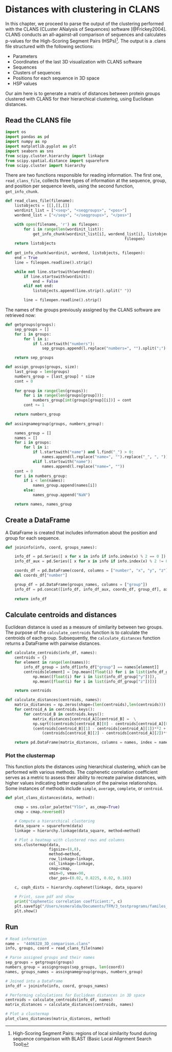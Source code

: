 # Distances with clustering in CLANS

In this chapter, we proceed to parse the output of the clustering performed with the CLANS (CLuster ANalysis of Sequences) software [@Frickey2004]. CLANS conducts an all-against-all comparison of sequences and calculates p-values for the High-Scoring Segment Pairs (HSPs)^[High-Scoring Segment Pairs: regions of local similarity found during sequence comparison with BLAST (Basic Local Alignment Search Tool)]. The output is a .clans file structured with the following sections:

- Parameters
- Coordinates of the last 3D visualization with CLANS software
- Sequences
- Clusters of sequences
- Positions for each sequence in 3D space
- HSP values

Our aim here is to generate a matrix of distances between protein groups clustered with CLANS for their hierarchical clustering, using Euclidean distances.

## Read the CLANS file

```python
import os
import pandas as pd
import numpy as np
import matplotlib.pyplot as plt
import seaborn as sns
from scipy.cluster.hierarchy import linkage
from scipy.spatial.distance import squareform
from scipy.cluster import hierarchy
```

There are two functions responsible for reading information. The first one, `read_clans_file`, collects three types of information at the sequence, group, and position per sequence levels, using the second function, `get_info_chunk`.

```python
def read_clans_file(filename):
    listobjects = [[],[],[]]
    wordinit_list = ["<seq>", "<seqgroups>", "<pos>"]
    wordend_list = ["</seq>", "</seqgroups>", "</pos>"]

    with open(filename, 'r') as fileopen:
        for i in range(len(wordinit_list)):
            get_info_chunk(wordinit_list[i], wordend_list[i], listobjects[i], 
                                                    fileopen)
    return listobjects
  
def get_info_chunk(wordinit, wordend, listobjects, fileopen):
    end = True
    line = fileopen.readline().strip()

    while not line.startswith(wordend):
        if line.startswith(wordinit):
            end = False
        elif not end:
            listobjects.append(line.strip().split(" "))

        line = fileopen.readline().strip()
```

The names of the groups previously assigned by the CLANS software are retrieved now:

```python
def getgroups(groups):
    sep_groups = []
    for i in groups:
        for l in i:
            if l.startswith("numbers"):
                sep_groups.append(l.replace("numbers=", "").split(";")[:-1])

    return sep_groups

def assign_groups(groups, size):
    last_group = len(groups)
    numbers_group = [last_group] * size
    cont = 0
    
    for group in range(len(groups)):
        for i in range(len(groups[group])):
            numbers_group[int(groups[group][i])] = cont
        cont += 1

    return numbers_group
  
def assingnamegroup(groups, numbers_group):

    names_group = []
    names = []
    for i in groups:
        for l in i:
            if l.startswith("name") and l.find("_") > 0:
                names.append(l.replace("name=", "").replace("_", ", "))
            elif l.startswith("name"):
                names.append(l.replace("name=", ""))
    cont = 0
    for i in numbers_group:
        if i < len(names):
            names_group.append(names[i])
        else: 
            names_group.append("NaN")

    return names, names_group
```

## Create a DataFrame

A DataFrame is created that includes information about the position and group for each sequence.

```python
def joininfo(info, coord, groups_names):

    info_df = pd.Series([ x for x in info if info.index(x) % 2 == 0 ])
    info_df_aux = pd.Series([ x for x in info if info.index(x) % 2 != 0 ])

    coords_df = pd.DataFrame(coord, columns = ["number", "x", "y", "z"])
    del coords_df["number"]

    group_df = pd.DataFrame(groups_names, columns = ["group"])
    info_df = pd.concat([info_df, info_df_aux, coords_df, group_df], axis=1)
    
    return info_df
```


## Calculate centroids and distances

Euclidean distance is used as a measure of similarity between two groups. The purpose of the `calculate_centroids` function is to calculate the centroids of each group. Subsequently, the `calculate_distances` function returns a DataFrame with pairwise distances.

```python
def calculate_centroids(info_df, names):
    centroids = {}
    for element in range(len(names)):
        info_df_group = info_df[info_df["group"] == names[element]]
        centroids[element] = [np.mean([float(i) for i in list(info_df_group["x"])]), 
            np.mean([float(i) for i in list(info_df_group["y"])]), 
            np.mean([float(i) for i in list(info_df_group["z"])])]

    return centroids

def calculate_distances(centroids, names):
    matrix_distances = np.zeros(shape=(len(centroids),len(centroids)))
    for centroid_A in centroids.keys():
        for centroid_B in centroids.keys():
            matrix_distances[centroid_A][centroid_B] =  \
            np.sqrt((centroids[centroid_B][0] - centroids[centroid_A][0])**2 + \
            (centroids[centroid_B][1] - centroids[centroid_A][1])**2 + \
                (centroids[centroid_B][2] - centroids[centroid_A][2])**2)

    return pd.DataFrame(matrix_distances, columns = names, index = names)
```


### Plot the clustermap

This function plots the distances using hierarchical clustering, which can be performed with various methods. The cophenetic correlation coefficient serves as a metric to assess their ability to recreate pairwise distances, with higher values indicating better explanation of the pairwise relationships. Some instances of methods include `simple`, `average`, `complete`, or `centroid`.

```python
def plot_clans_distances(data, method):

    cmap = sns.color_palette("YlGn", as_cmap=True)
    cmap = cmap.reversed()

    # Compute a hierarchical clustering
    data_square = squareform(data)
    linkage = hierarchy.linkage(data_square, method=method)

    # Plot a heatmap with clustered rows and columns
    sns.clustermap(data,
                   figsize=(8,8),
                   method=method,
                   row_linkage=linkage,
                   col_linkage=linkage,
                   cmap=cmap,
                   vmin=0, vmax=90,
                   cbar_pos=(0.02, 0.8225, 0.02, 0.18))
    
    c, coph_dists = hierarchy.cophenet(linkage, data_square)

    # Print, save pdf and show
    print("Cophenetic correlation coefficient:", c)
    plt.savefig("/Users/esmeralda/Documents/TFM/3_testprograms/familes_core_AF2/analyse/heatmap.pdf", format="pdf", bbox_inches="tight")
    plt.show()
```    


## Run

```python
# Read information
name =  "4406328_3D_comparison.clans"
info, groups, coord = read_clans_file(name)

# Parse assigned groups and their names
sep_groups = getgroups(groups)
numbers_group = assigngroups(sep_groups, len(coord))
names, groups_names = assingnamegroup(groups, numbers_group)

# Joined into a DataFrame
info_df = joininfo(info, coord, groups_names)

# Performing calculations for Euclidean distances in 3D space
centroids = calculate_centroids(info_df, names)
matrix_distances = calculate_distances(centroids, names)

# Plot a clustermap
plot_clans_distances(matrix_distances, method)
```

